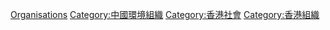 [[Category:香港環境|Organisations]]
[[Category:中國環境組織|Category:中國環境組織]]
[[Category:香港社會|Category:香港社會]]
[[Category:香港組織|Category:香港組織]]